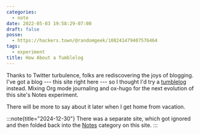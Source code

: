 ```yaml
---
categories:
  - note
date: 2022-05-03 19:58:29-07:00
draft: false
posse:
  - https://hackers.town/@randomgeek/108241479407576464
tags:
  - experiment
title: How About a Tumblelog
---
```


Thanks to Twitter turbulence, folks are rediscovering the joys of blogging.
I've got a blog --- this site right here --- so I thought I'd try a
[tumblelog][tumblelog] instead. Mixing Org mode journaling and ox-hugo for the
next evolution of this site's Notes experiment.

There will be more to say about it later when I get home from vacation.

:::note{title="2024-12-30"}
There was a separate site, which got ignored and then folded back into the [Notes][notes] category on this site.
:::


[tumblelog]: https://kottke.org/05/10/tumblelogs
[notes]: /categories/note/
